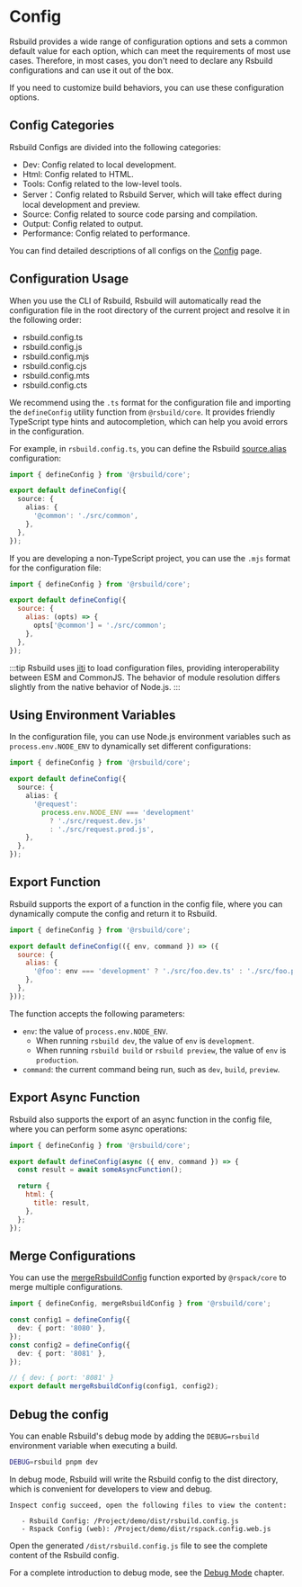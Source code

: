 # Config

Rsbuild provides a wide range of configuration options and sets a common default value for each option, which can meet the requirements of most use cases. Therefore, in most cases, you don't need to declare any Rsbuild configurations and can use it out of the box.

If you need to customize build behaviors, you can use these configuration options.

## Config Categories

Rsbuild Configs are divided into the following categories:

- Dev: Config related to local development.
- Html: Config related to HTML.
- Tools: Config related to the low-level tools.
- Server：Config related to Rsbuild Server, which will take effect during local development and preview.
- Source: Config related to source code parsing and compilation.
- Output: Config related to output.
- Performance: Config related to performance.

You can find detailed descriptions of all configs on the [Config](/config/) page.

## Configuration Usage

When you use the CLI of Rsbuild, Rsbuild will automatically read the configuration file in the root directory of the current project and resolve it in the following order:

- rsbuild.config.ts
- rsbuild.config.js
- rsbuild.config.mjs
- rsbuild.config.cjs
- rsbuild.config.mts
- rsbuild.config.cts

We recommend using the `.ts` format for the configuration file and importing the `defineConfig` utility function from `@rsbuild/core`. It provides friendly TypeScript type hints and autocompletion, which can help you avoid errors in the configuration.

For example, in `rsbuild.config.ts`, you can define the Rsbuild [source.alias](/config/source/alias) configuration:

```ts title="rsbuild.config.ts"
import { defineConfig } from '@rsbuild/core';

export default defineConfig({
  source: {
    alias: {
      '@common': './src/common',
    },
  },
});
```

If you are developing a non-TypeScript project, you can use the `.mjs` format for the configuration file:

```js title="rsbuild.config.mjs"
import { defineConfig } from '@rsbuild/core';

export default defineConfig({
  source: {
    alias: (opts) => {
      opts['@common'] = './src/common';
    },
  },
});
```

:::tip
Rsbuild uses [jiti](https://github.com/unjs/jiti) to load configuration files, providing interoperability between ESM and CommonJS. The behavior of module resolution differs slightly from the native behavior of Node.js.
:::

## Using Environment Variables

In the configuration file, you can use Node.js environment variables such as `process.env.NODE_ENV` to dynamically set different configurations:

```ts title="rsbuild.config.ts"
import { defineConfig } from '@rsbuild/core';

export default defineConfig({
  source: {
    alias: {
      '@request':
        process.env.NODE_ENV === 'development'
          ? './src/request.dev.js'
          : './src/request.prod.js',
    },
  },
});
```

## Export Function

Rsbuild supports the export of a function in the config file, where you can dynamically compute the config and return it to Rsbuild.

```js title="rsbuild.config.js"
import { defineConfig } from '@rsbuild/core';

export default defineConfig(({ env, command }) => ({
  source: {
    alias: {
      '@foo': env === 'development' ? './src/foo.dev.ts' : './src/foo.prod.ts',
    },
  },
}));
```

The function accepts the following parameters:

- `env`: the value of `process.env.NODE_ENV`.
  - When running `rsbuild dev`, the value of `env` is `development`.
  - When running `rsbuild build` or `rsbuild preview`, the value of `env` is `production`.
- `command`: the current command being run, such as `dev`, `build`, `preview`.

## Export Async Function

Rsbuild also supports the export of an async function in the config file, where you can perform some async operations:

```js title="rsbuild.config.js"
import { defineConfig } from '@rsbuild/core';

export default defineConfig(async ({ env, command }) => {
  const result = await someAsyncFunction();

  return {
    html: {
      title: result,
    },
  };
});
```

## Merge Configurations

You can use the [mergeRsbuildConfig](/api/javascript-api/core#mergersbuildconfig) function exported by `@rspack/core` to merge multiple configurations.

```ts title="rsbuild.config.ts"
import { defineConfig, mergeRsbuildConfig } from '@rsbuild/core';

const config1 = defineConfig({
  dev: { port: '8080' },
});
const config2 = defineConfig({
  dev: { port: '8081' },
});

// { dev: { port: '8081' }
export default mergeRsbuildConfig(config1, config2);
```

## Debug the config

You can enable Rsbuild's debug mode by adding the `DEBUG=rsbuild` environment variable when executing a build.

```bash
DEBUG=rsbuild pnpm dev
```

In debug mode, Rsbuild will write the Rsbuild config to the dist directory, which is convenient for developers to view and debug.

```
Inspect config succeed, open the following files to view the content:

   - Rsbuild Config: /Project/demo/dist/rsbuild.config.js
   - Rspack Config (web): /Project/demo/dist/rspack.config.web.js
```

Open the generated `/dist/rsbuild.config.js` file to see the complete content of the Rsbuild config.

For a complete introduction to debug mode, see the [Debug Mode](/guide/debug/debug-mode) chapter.
